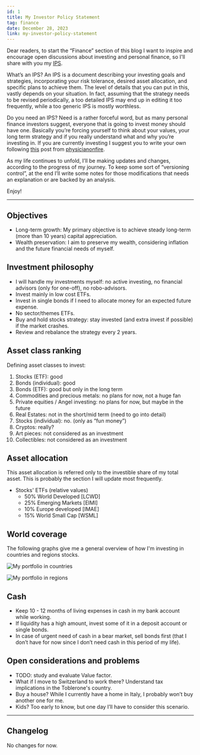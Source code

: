 ```yaml
---
id: 1
title: My Investor Policy Statement
tag: finance
date: December 28, 2023
link: my-investor-policy-statement
---
```


Dear readers, to start the “Finance” section of this blog I want to inspire and encourage open discussions about investing and personal finance, so I'll share with you my [IPS](https://www.investopedia.com/terms/i/ips.asp).

What’s an IPS? An IPS is a document describing your investing goals and strategies, incorporating your risk tolerance, desired asset allocation, and specific plans to achieve them. The level of details that you can put in this, vastly depends on your situation. In fact, assuming that the strategy needs to be revised periodically, a too detailed IPS may end up in editing it too frequently, while a too generic IPS is mostly worthless.

Do you need an IPS? Need is a rather forceful word, but as many personal finance investors suggest, everyone that is going to invest money should have one. Basically you’re forcing yourself to think about your values, your long term strategy and if you really understand what and why you’re investing in. If you are currently investing I suggest you to write your own following [this](https://www.physicianonfire.com/you-need-an-investor-policy-statement/) post from [physicianonfire](https://www.physicianonfire.com/).

As my life continues to unfold, I’ll be making updates and changes, according to the progress of my journey. To keep some sort of “versioning control”, at the end I’ll write some notes for those modifications that needs an explanation or are backed by an analysis.

Enjoy!

---

## Objectives

- Long-term growth: My primary objective is to achieve steady long-term (more than 10 years) capital appreciation.
- Wealth preservation: I aim to preserve my wealth, considering inflation and the future financial needs of myself.

## Investment philosophy

- I will handle my investments myself: no active investing, no financial advisors (only for one-off), no robo-advisors.
- Invest mainly in low cost ETFs.
- Invest in single bonds if I need to allocate money for an expected future expense.
- No sector/themes ETFs.
- Buy and hold stocks strategy: stay invested (and extra invest if possible) if the market crashes.
- Review and rebalance the strategy every 2 years.

## Asset class ranking

Defining asset classes to invest:

1. Stocks (ETF): good
2. Bonds (individual): good
3. Bonds (ETF): good but only in the long term
4. Commodities and precious metals: no plans for now, not a huge fan
5. Private equities / Angel investing: no plans for now, but maybe in the future
6. Real Estates: not in the short/mid term (need to go into detail)
7. Stocks (individual): no. (only as “fun money”)
8. Cryptos: really?
9. Art pieces: not considered as an investment
10. Collectibles: not considered as an investment

## Asset allocation

This asset allocation is referred only to the investible share of my total asset. This is probably the section I will update most frequently.

- Stocks' ETFs (relative values)
    - 50% World Developed [LCWD]
    - 25% Emerging Markets [EIMI]
    - 10% Europe developed [IMAE]
    - 15% World Small Cap [WSML]

## World coverage

The following graphs give me a general overview of how I'm investing in countries and regions stocks.

![My portfolio in countries](/post-asset/002-country-coverage.png)

![My portfolio in regions](/post-asset/002-regions-coverage.png)

## Cash

- Keep 10 - 12 months of living expenses in cash in my bank account while working.
- If liquidity has a high amount, invest some of it in a deposit account or single bonds.
- In case of urgent need of cash in a bear market, sell bonds first (that I don’t have for now since I don’t need cash in this period of my life).

## Open considerations and problems

- TODO: study and evaluate Value factor.
- What if I move to Switzerland to work there? Understand tax implications in the Toblerone's country.
- Buy a house? While I currently have a home in Italy, I probably won’t buy another one for me.
- Kids? Too early to know, but one day I’ll have to consider this scenario.

---

## Changelog

No changes for now.